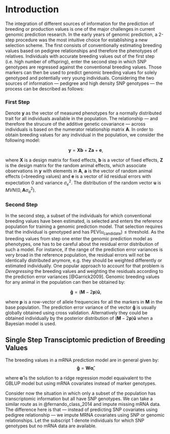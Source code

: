 # Introduction
The integration of different sources of information for the prediction of 
breeding or production values is one of the major challenges in current genomic 
prediction research.
In the early years of genomic prediction, a 2-step procedure was the most 
intuitive choice for establishing a new selection scheme.
The first consists of conventionally estimating breeding values based on 
pedigree relationships and therefore the phenotypes of relatives.
Individuals with accurate breeding values out of the first step (i.e. high 
number of offspring), enter the second step in which SNP genotypes are regressed 
against the conventional breeding values.
Those markers can then be used to predict genomic breeding values for solely 
genotyped and potentially very young individuals.
Considering the two sources of information &mdash; pedigree and high density SNP 
genotypes &mdash; the process can be described as follows:


### First Step
Denote $\mathbf{y}$ as the vector of measured phenotypes for a normally 
distributed trait for all individuals available in the population.
The relationship &mdash; and therefore the strucure of the additive genetic 
covariance &mdash; across individuals is based on the numerator relationship 
matrix $\mathbf{A}$.
In order to obtain breeding values for any individual in the population, we 
consider the following model:

$$
\begin{equation}
	\mathbf{y} = \mathbf{Xb} + \mathbf{Za} + \mathbf{e},
	\label{eq:animal_model}
\end{equation}
$$

where $\mathbf{X}$ is a design matrix for fixed effects, $\mathbf{b}$ is a 
vector of fixed effects, $\mathbf{Z}$ is the design matrix for the random animal 
effects, which associate observations in $\mathbf{y}$ with elements in 
$\mathbf{A}$, $\mathbf{a}$ is the vector of random animal effects (=breeding 
values) and $\mathbf{e}$ is a vector of iid residual errors with expectation 
$0$ and variance $\sigma^2_e$.
The distribution of the random vector $\mathbf{u}$ is 
$MVN(0, \mathbf{A}\sigma^2_a)$.



### Second Step
In the second step, a subset of the individuals for which conventional breeding 
values have been estimated, is selected and enters the reference population for 
training a genomic prediction model.
That selection requires that the individual is genotyped and has 
$\text{PEV}(u_{\text{candidate}}) \leq \text{threshold}$.
As the breeding values from step one enter the genomic prediction model as 
phenotypes, one has to be careful about the residual error distribution of
such a model.
For instance, if the range of the prediction error variances is very broad in 
the reference population, the residual errors will not be identically 
distributed anymore, e.g. they should be weighted differently or estimated 
individually.
One popular approach to account for that problem is *Deregressing* the breeding 
values and weighting the residuals according to the prediction error variances 
[@Garrick2009].
Genomic breeding values for any animal in the population can then be obtained 
by:

$$
\begin{equation}
	\label{eq:gebv}
	\mathbf{\hat{g}} =  (\mathbf{M} - 2\mathbf{p})\mathbf{\hat{u}},
\end{equation}
$$

where $\mathbf{p}$ is a row-vector of allele frequencies for all the markers in 
$\mathbf{M}$ in the base population.
The prediction error variance of the vector $\mathbf{\hat{g}}$ is usually 
globally obtained using cross validation. 
Alternatively they could be obtained individually by the posterior distribution 
of $(\mathbf{M} - 2\mathbf{p})\mathbf{\hat{u}}$ when a Bayesian model is used.


## Single Step Transciptomic prediction of Breeding Values
The breeding values in a mRNA prediction model are in general given by:
$$
\begin{equation}
	\label{eq:mrnaebv}
	\mathbf{\hat{g}} = \mathbf{W}\boldsymbol{\hat{\alpha}},
\end{equation}
$$

where $\boldsymbol{\hat{\alpha}}$ is the solution to a ridge regression model 
equaivalent to the GBLUP model but using mRNA covariates instead of 
marker genotypes.

Consider now the situation in which only a subset of the population has 
transcriptomic information but all have SNP genotypes.
We can take a similar route as in @fernando_class_2014 and impute missing
mRNA data.
The difference here is that &mdash; instead of predicting SNP covariates using 
pedigree relationship &mdash; we impute MRNA covariates using SNP or genomic 
relationships.
Let the subscript $1$ denote individuals for which SNP genotypes but no mRNA 
data are available.